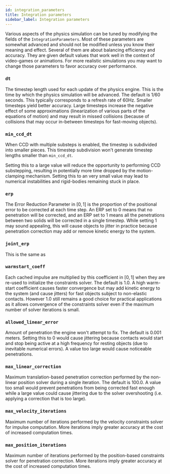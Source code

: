 ```yaml
---
id: integration_parameters
title: Integration parameters
sidebar_label: Integration parameters
---
```



Various aspects of the physics simulation can be tuned by modifying the fields of the `IntegrationParameters`.
Most of these parameters are somewhat advanced and should not be modified unless you know their meaning and effect.
Several of them are about balancing efficiency and accuracy. They are given default values that work well in the
context of video-games or animations. For more realistic simulations you may want to change those parameters to favor
accuracy over performance.

### `dt`
The timestep length used for each update of the physics engine. This is the time by which the physics simulation will
be advanced. The default is $1 / 60$ seconds. This typically corresponds to a refresh rate of 60Hz. Smaller timesteps
yield better accuracy. Large timesteps increase the negative effect of some approximations (linearization of various
parts of the equations of motion) and may result in missed collisions (because of collisions that may occur in-between
timesteps for fast-moving objects).

### `min_ccd_dt`
When CCD with multiple substeps is enabled, the timestep is subdivided into smaller pieces. This timestep subdivision
won't generate timestep lengths smaller than `min_ccd_dt`.

Setting this to a large value will reduce the opportunity to performing CCD substepping, resulting in potentially more
time dropped by the motion-clamping mechanism. Setting this to an very small value may lead to numerical instabilities
and rigid-bodies remaining stuck in place.

### `erp`
The Error Reduction Parameter in $[0, 1]$ is the proportion of the positional error to be corrected at each time step.
An ERP set to 0 means that no penetration will be corrected, and an ERP set to 1 means all
the penetrations between two solids will be corrected in a single timestep. While setting 1 may sound appealing, this will
cause objects to jitter in practice because penetration correction may add or remove kinetic energy to the system.

### `joint_erp`
This is the same as 

### `warmstart_coeff`
Each cached impulse are multiplied by this coefficient in $[0, 1]$ when they are re-used to initialize the constraints
solver. The default is $1.0$. A high warm-start coefficient causes faster convergence but may add kinetic energy to the
system (and cause jitters) for fast objects subject to non-elastic contacts. However $1.0$ still remains a good choice
for practical applications as it allows convergence of the constraints solver even if the maximum number of solver
iterations is small.

### `allowed_linear_error`
Amount of penetration the engine won't attempt to fix. The default is $0.001$ meters. Setting this to 0 would cause
jittering because contacts would start and stop being active at a high frequency for resting objects (due to inevitable
numerical errors). A value too large would cause noticeable penetrations.

### `max_linear_correction`
Maximum translation-based penetration correction performed by the non-linear position solver during a single iteration.
The default is $100.0$. A value too small would prevent penetrations from being corrected fast enough while a large
value could cause jittering due to the solver overshooting (i.e. applying a correction that is too large).

### `max_velocity_iterations`
Maximum number of iterations performed by the velocity constraints solver for impulse computation. More iterations imply
greater accuracy at the cost of increased computation times.

### `max_position_iterations`
Maximum number of iterations performed by the position-based constraints solver for penetration correction. More iterations
imply greater accuracy at the cost of increased computation times.
